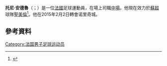 {{noteTA
|G1=football
|G2=EPL
|G3=FAcup
}}
{{Infobox football biography
|name        = Tony Andreu
|image       = 
|image_size  =
|caption     = 
|fullname    = Anthony Andreu<ref>{{cite web |url=http://www.thefa.com/-/media/files/thefaportal/governance-docs/registrations/august-2017.ashx |title=List of Players under Written Contract Registered Between 01/08/2017 and 31/08/2017 |publisher=The Football Association |format=PDF |page=1 |accessdate=3 February 2019 |archive-date=2019-03-15 |archive-url=https://web.archive.org/web/20190315143929/http://www.thefa.com/-/media/files/thefaportal/governance-docs/registrations/august-2017.ashx |dead-url=no }}</ref>
|birth_date  = {{birth date and age|1988|5|22|df=y}}
|birth_place = [[法國|法國]][[卡涅|卡涅]]
|height      = 1.78 m
|position    = [[中場|中場]]
|currentclub = [[圣米伦足球俱乐部|聖美倫]]
|clubnumber  = 10
|youthyears1 =
|youthclubs1 = [[摩納哥體育會足球會|摩納哥]]
|years1      = 
|clubs1      = Chênois
|caps1       = 
|goals1      = 
|years2      = 2009–2012
|clubs2      = Stade Nyonnais
|caps2       = 77
|goals2      = 10
|years3      = 2012–2013
|clubs3      = [[利文斯顿足球俱乐部|利雲斯頓]]
|caps3       = 33
|goals3      = 7
|years4      = 2013–2015
|clubs4      = [[咸美顿学院足球俱乐部|咸美頓]]
|caps4       = 58
|goals4      = 25
|years5      = 2015–2017
|clubs5      = [[诺里奇城足球俱乐部|諾域治]]
|caps5       = 6
|goals5      = 0
|years6      = 2015–2016
|clubs6      = → [[罗瑟勒姆足球俱乐部|洛達咸]] (loan)
|caps6       = 11
|goals6      = 2
|years7      = 2016–2017
|clubs7      = → [[邓迪联足球俱乐部|登地聯]] (loan)
|caps7       = 31
|goals7      = 13
|years8      = 2017–2019
|clubs8      = [[考文垂足球俱乐部|高雲地利]]
|caps8       = 15
|goals8      = 1
|years9      = 2019
|clubs9      = → [[咸美顿学院足球俱乐部|咸美頓]] (loan)
|caps9       = 17
|goals9      = 1
|years10     = 2019–
|clubs10     = [[圣米伦足球俱乐部|聖美倫]]
|caps10      = 25
|goals10     = 2
|club-update = 19:26, 25 February 2020 (UTC)
}}

'''托尼·安德魯'''（{{lang-en|Tony Andreu}}；{{bd|1988年|5月22日}}）是一位[[法國|法國]]足球運動員，在場上司職[[中場|中場]]。他現在效力於[[蘇超|蘇超]]球隊[[圣米伦足球俱乐部|聖美倫]]<ref>{{cite web|url=http://www.bbc.co.uk/sport/0/football/31104649|title=Transfer Deadline Day: Norwich City sign Tony Andreu|date=2 February 2015|accessdate=3 February 2015|publisher=BBC Sport|archive-date=2015-06-27|archive-url=https://web.archive.org/web/20150627133703/http://www.bbc.co.uk/sport/0/football/31104649|dead-url=no}}</ref>。他在2015年2月2日轉會诺里奇城。

==參考資料==
{{Reflist}}

{{法国体育人物小作品}}
{{soccer-bio-stub}}
{{DEFAULTSORT:Andreu}}
[[Category:法国男子足球运动员|Category:法国男子足球运动员]]